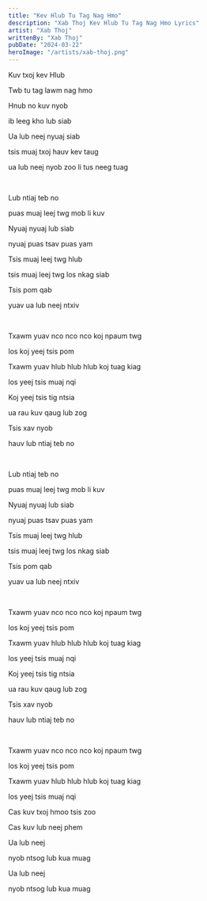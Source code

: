 ```yaml
---
title: "Kev Hlub Tu Tag Nag Hmo"
description: "Xab Thoj Kev Hlub Tu Tag Nag Hmo Lyrics"
artist: "Xab Thoj"
writtenBy: "Xab Thoj"
pubDate: "2024-03-22"
heroImage: "/artists/xab-thoj.png"
---
```


Kuv txoj kev Hlub

Twb tu tag lawm nag hmo

Hnub no kuv nyob

ib leeg kho lub siab

Ua lub neej nyuaj siab

tsis muaj txoj hauv kev taug

ua lub neej nyob zoo li tus neeg tuag

<br />

Lub ntiaj teb no

puas muaj leej twg mob li kuv

Nyuaj nyuaj lub siab

nyuaj puas tsav puas yam

Tsis muaj leej twg hlub

tsis muaj leej twg los nkag siab

Tsis pom qab

yuav ua lub neej ntxiv

<br />

Txawm yuav nco nco nco koj npaum twg

los koj yeej tsis pom

Txawm yuav hlub hlub hlub koj tuag kiag

los yeej tsis muaj nqi

Koj yeej tsis tig ntsia

ua rau kuv qaug lub zog

Tsis xav nyob

hauv lub ntiaj teb no

<br />

Lub ntiaj teb no

puas muaj leej twg mob li kuv

Nyuaj nyuaj lub siab

nyuaj puas tsav puas yam

Tsis muaj leej twg hlub

tsis muaj leej twg los nkag siab

Tsis pom qab

yuav ua lub neej ntxiv

<br />

Txawm yuav nco nco nco koj npaum twg

los koj yeej tsis pom

Txawm yuav hlub hlub hlub koj tuag kiag

los yeej tsis muaj nqi

Koj yeej tsis tig ntsia

ua rau kuv qaug lub zog

Tsis xav nyob

hauv lub ntiaj teb no

<br />

Txawm yuav nco nco nco koj npaum twg

los koj yeej tsis pom

Txawm yuav hlub hlub hlub koj tuag kiag

los yeej tsis muaj nqi

Cas kuv txoj hmoo tsis zoo

Cas kuv lub neej phem

Ua lub neej

nyob ntsog lub kua muag

Ua lub neej

nyob ntsog lub kua muag
